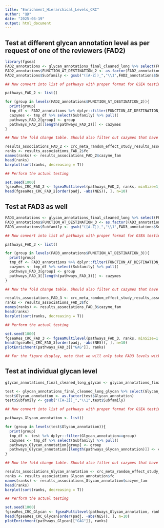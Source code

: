 ```yaml
---
title: "Enrichment_Hierarchical_Levels_CRC"
author: "QD"
date: "2025-03-19"
output: html_document
---
```


## Test at different glycan annotation level as per request of one of the reviewers (FAD2)
```r
library(fgsea)
FAD2_annotations <- glycan_annotations_final_cleaned_long %>% select(FUNCTION_AT_DESTINATION_2,Subfamily) %>% drop_na() %>% filter(!FUNCTION_AT_DESTINATION_2 == "Unknown") %>% group_by(FUNCTION_AT_DESTINATION_2) %>% distinct() %>% group_by(FUNCTION_AT_DESTINATION_2) ## Unknown is removed as this is a non-informative substrate level.
FAD2_annotations$FUNCTION_AT_DESTINATION_2 <- as.factor(FAD2_annotations$FUNCTION_AT_DESTINATION_2)
FAD2_annotations$Subfamily <- gsub("([A-Z])_","\\1",FAD2_annotations$Subfamily)

## Now convert into list of pathways with proper format for GSEA testing

pathways_FAD_2 <- list()

for (group in levels(FAD2_annotations$FUNCTION_AT_DESTINATION_2)){
  print(group)
  tmp_df <- FAD2_annotations %>% dplyr::filter(FUNCTION_AT_DESTINATION_2==group)
  cazymes <- tmp_df %>% select(Subfamily) %>% pull()
  pathways_FAD_2[group] <- group
  pathways_FAD_2[[length(pathways_FAD_2)]] <- cazymes
}

## Now the fold change table. Should also filter out cazymes that have no annotation in the pathways of the respective grouping, as these cannot be included in the GSEA anyway.

results_associations_FAD_2 <- crc_meta_random_effect_study_results_associations %>% filter(cazyme_fam %in% FAD2_annotations$Subfamily)
ranks <- results_associations_FAD_2$fc
names(ranks) <- results_associations_FAD_2$cazyme_fam
head(ranks)
barplot(sort(ranks, decreasing = T))

## Perform the actual testing

set.seed(1000)
fgseaRes_CRC_FAD_2 <- fgseaMultilevel(pathways_FAD_2, ranks, minSize=1, maxSize = 500, nproc = 1) ## For some reason the nproc = 1 is necessary for the results to be fully reproducible
head(fgseaRes_CRC_FAD_2[order(padj, -abs(NES)), ], n=10)
```

## Test at FAD3 as well
```r
FAD3_annotations <- glycan_annotations_final_cleaned_long %>% select(FUNCTION_AT_DESTINATION_3,Subfamily) %>% drop_na() %>% filter(!FUNCTION_AT_DESTINATION_3 == "Unknown") %>% group_by(FUNCTION_AT_DESTINATION_3) %>% distinct() %>% group_by(FUNCTION_AT_DESTINATION_3) ## Unknown is removed as this is a non-informative substrate level.
FAD3_annotations$FUNCTION_AT_DESTINATION_3 <- as.factor(FAD3_annotations$FUNCTION_AT_DESTINATION_3)
FAD3_annotations$Subfamily <- gsub("([A-Z])_","\\1",FAD3_annotations$Subfamily)

## Now convert into list of pathways with proper format for GSEA testing

pathways_FAD_3 <- list()

for (group in levels(FAD3_annotations$FUNCTION_AT_DESTINATION_3)){
  print(group)
  tmp_df <- FAD3_annotations %>% dplyr::filter(FUNCTION_AT_DESTINATION_3==group)
  cazymes <- tmp_df %>% select(Subfamily) %>% pull()
  pathways_FAD_3[group] <- group
  pathways_FAD_3[[length(pathways_FAD_3)]] <- cazymes
}

## Now the fold change table. Should also filter out cazymes that have no annotation in the pathways of the respective grouping, as these cannot be included in the GSEA anyway.

results_associations_FAD_3 <- crc_meta_random_effect_study_results_associations %>% filter(cazyme_fam %in% FAD3_annotations$Subfamily)
ranks <- results_associations_FAD_3$fc
names(ranks) <- results_associations_FAD_3$cazyme_fam
head(ranks)
barplot(sort(ranks, decreasing = T))

## Perform the actual testing

set.seed(1000)
fgseaRes_CRC_FAD_3 <- fgseaMultilevel(pathways_FAD_3, ranks, minSize=1, maxSize = 500, nproc = 1) ## For some reason the nproc = 1 is necessary for the results to be fully reproducible
head(fgseaRes_CRC_FAD_3[order(padj, -abs(NES)), ], n=10)
plotEnrichment(pathways_FAD_3[["GAG"]], ranks)

## For the figure display, note that we will only take FAD3 levels with >10 CAZymes, so sucrose and alpha-galactooligosacharides will not be displayed.
```
## Test at individual glycan level
```r
glycan_annotations_final_cleaned_long_glycan <- glycan_annotations_final_cleaned_long %>% separate_rows(Glycan_annotation, sep = ",")

test <- glycan_annotations_final_cleaned_long_glycan %>% select(Glycan_annotation,Subfamily) %>% drop_na() %>% filter(!Glycan_annotation == "Unknown") %>% group_by(Glycan_annotation) %>% distinct() %>% group_by(Glycan_annotation) ## Unknown is removed as this is a non-informative substrate level.
test$Glycan_annotation <- as.factor(test$Glycan_annotation)
test$Subfamily <- gsub("([A-Z])_","\\1",test$Subfamily)

## Now convert into list of pathways with proper format for GSEA testing

pathways_Glycan_annotation <- list()

for (group in levels(test$Glycan_annotation)){
  print(group)
  tmp_df <- test %>% dplyr::filter(Glycan_annotation==group)
  cazymes <- tmp_df %>% select(Subfamily) %>% pull()
  pathways_Glycan_annotation[group] <- group
  pathways_Glycan_annotation[[length(pathways_Glycan_annotation)]] <- cazymes
}

## Now the fold change table. Should also filter out cazymes that have no annotation in the pathways of the respective grouping, as these cannot be included in the GSEA anyway.

results_associations_Glycan_annotation <- crc_meta_random_effect_study_results_associations %>% filter(cazyme_fam %in% test$Subfamily)
ranks <- results_associations_Glycan_annotation$fc
names(ranks) <- results_associations_Glycan_annotation$cazyme_fam
head(ranks)
barplot(sort(ranks, decreasing = T))

## Perform the actual testing

set.seed(1000)
fgseaRes_CRC_Glycan <- fgseaMultilevel(pathways_Glycan_annotation, ranks, minSize=1, maxSize = 500, nproc = 1) ## For some reason the nproc = 1 is necessary for the results to be fully reproducible
head(fgseaRes_CRC_Glycan[order(padj, -abs(NES)), ], n=10)
plotEnrichment(pathways_Glycan[["GAG"]], ranks)
```